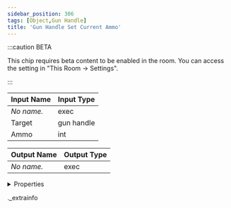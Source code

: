 ```yaml
---
sidebar_position: 306
tags: [Object,Gun Handle]
title: 'Gun Handle Set Current Ammo'
---
```




:::caution BETA

This chip requires beta content to be enabled in the room. You can access the setting in "This Room -> Settings".

:::

<IChip uuid="75c94e14-2fd9-4097-93c4-ee5b56a27b64" />

| Input Name | Input Type |
|-----------|-----------|
| *No name.* | exec |
| Target | gun handle |
| Ammo | int |

| Output Name | Output Type |
|-----------|-----------|
| *No name.* | exec |


<details>
  <summary>Properties</summary>
  <div>
    <div>
    <table>
      <thead>
        <tr>
          <th>Room availability:</th>
          <th>Available everywhere</th>
        </tr>
        <tr>
          <th>Is beta required?</th>
          <th>Yes</th>
        </tr>
        <tr>
          <th>Is this chip a trolling risk?</th>
          <th>No</th>
        </tr>
        <tr>
          <th>Is this chip a role assignment risk?</th>
          <th>No</th>
        </tr>
        <tr>
          <th>Chip UUID</th>
          <th>75c94e14-2fd9-4097-93c4-ee5b56a27b64</th>
        </tr>
      </thead>
    </table>
    </div>
  </div>
</details>

._extrainfo